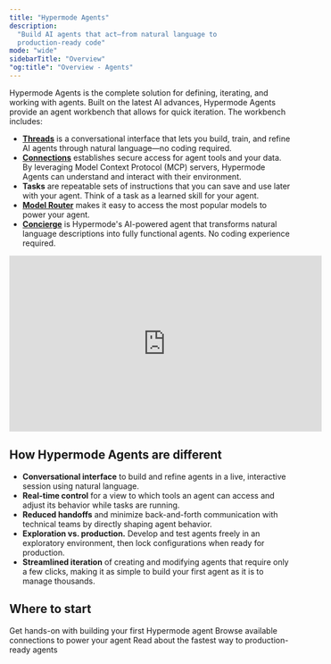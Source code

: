 ```yaml
---
title: "Hypermode Agents"
description:
  "Build AI agents that act—from natural language to
  production-ready code"
mode: "wide"
sidebarTitle: "Overview"
"og:title": "Overview - Agents"
---
```


Hypermode Agents is the complete solution for defining, iterating, and working with agents. Built on the latest AI advances, Hypermode Agents provide an agent workbench that allows for quick iteration. The workbench includes:

- [**Threads**](/work) is a conversational interface that lets you build, train, and refine AI agents through natural language—no coding required. 
- [**Connections**](/connections) establishes secure access for agent tools and your data. By leveraging Model Context Protocol (MCP) servers, Hypermode Agents can understand and interact with their environment.
- **Tasks** are repeatable sets of instructions that you can save and use later with your agent. Think of a task as a learned skill for your agent.
- [**Model Router**](/model-selection) makes it easy to access the most popular models to power your agent.
- [**Concierge**](/create-agent#build-a-new-agent-with-concierge) is Hypermode's AI-powered agent that transforms natural language descriptions into fully functional agents. No coding experience required.


<iframe 
  width="560" 
  height="315" 
  src="https://www.youtube.com/embed/_h2SBvv41GU?si=gGZk1xsDXtn83rxC" 
  title="YouTube video player" 
  frameborder="0" 
  allow="accelerometer; autoplay; clipboard-write; encrypted-media; gyroscope; picture-in-picture; web-share" referrerpolicy="strict-origin-when-cross-origin" 
  allowfullscreen>
</iframe>

## How Hypermode Agents are different

- **Conversational interface** to build and refine agents in a live, interactive session using natural language.
- **Real-time control** for a view to which tools an agent can access and adjust its behavior while tasks are running.
- **Reduced handoffs** and minimize back-and-forth communication with technical teams by directly shaping agent behavior.
- **Exploration vs. production.** Develop and test agents freely in an exploratory environment, then lock configurations when ready for production.
- **Streamlined iteration** of creating and modifying agents that require only a few clicks, making it as simple to build your first agent as it is to manage thousands.

## Where to start

<CardGroup cols={3}>
  <Card title="Quickstart" icon="play" href="/first-hypermode-agent">
    Get hands-on with building your first Hypermode agent
  </Card>
    <Card title="Explore connections" icon="link" href="/available-connections">
    Browse available connections to power your agent
  </Card>
  <Card title="Why natural language" icon="book-open-cover"
    href="https://hypermode.com/blog/stay-in-language-natural-agentic-development"
  >
    Read about the fastest way to production-ready agents
  </Card>
</CardGroup>

